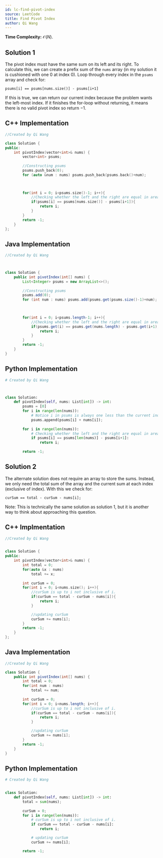 ```yaml
---
id: lc-find-pivot-index
source: LeetCode
title: Find Pivot Index
author: Qi Wang
---
```


**Time Complexity:** $\mathcal O(N)$.

## Solution 1

The pivot index must have the same sum on its left and its right. To calculate this, we can create a prefix sum of the $\texttt{nums}$ array (in my solution it is cushioned with one $0$ at index $0$). Loop through every index in the $\texttt{psums}$ array and check for:

`psums[i] == psums[nums.size()] - psums[i+1]`

If this is true, we can return our current index because the problem wants the left-most index. If it finishes the for-loop without returning, it means there is no valid pivot index so return $-1$.

<LanguageSection>

<CPPSection>

## C++ Implementation

```cpp
//Created by Qi Wang

class Solution {
public:
    int pivotIndex(vector<int>& nums) {
        vector<int> psums;
        
        //Constructing psums
        psums.push_back(0);
        for (auto &num : nums) psums.push_back(psums.back()+num);
        

        
        for(int i = 0; i<psums.size()-1; i++){
            //Checking whether the left and the right are equal in area
            if(psums[i] == psums[nums.size()] - psums[i+1]){
                return i;
            }
        }
        return -1;
    }
};
```

</CPPSection>

<JavaSection>

## Java Implementation

```java
//Created by Qi Wang



class Solution {
    public int pivotIndex(int[] nums) {
        List<Integer> psums = new ArrayList<>();
        
        //Constructing psums
        psums.add(0);
        for (int num : nums) psums.add(psums.get(psums.size()-1)+num);
        

        
        for(int i = 0; i<psums.length-1; i++){
            //Checking whether the left and the right are equal in area
            if(psums.get(i) == psums.get(nums.length) - psums.get(i+1)){
                return i;
            }
        }
        return -1;
    }
}

```

</JavaSection>

<PySection>

## Python Implementation

```py
# Created by Qi Wang



class Solution:
    def pivotIndex(self, nums: List[int]) -> int:
        psums = [0]
        for i in range(len(nums)):
            # Notice i in psums is always one less than the current index
            psums.append(psums[i] + nums[i]);
        
        for i in range(len(nums)):
            # Checking whether the left and the right are equal in area
            if psums[i] == psums[len(nums)] - psums[i+1]:
                return i;
            
        return -1;
```

</PySection>

</LanguageSection>


## Solution 2

The alternate solution does not require an array to store the sums. Instead, we only need the total sum of the array and the current sum at each index (exclusive of index). With this we check for:

`curSum == total - curSum - nums[i];`

Note: This is technically the same solution as solution 1, but it is another way to think about approaching this question.

<LanguageSection>

<CPPSection>

## C++ Implmentation

```cpp
//Created by Qi Wang


class Solution {
public:
    int pivotIndex(vector<int>& nums) {      
        int total = 0;
        for(auto &x : nums)
            total += x;
        
        int curSum = 0;
        for(int i = 0; i<nums.size(); i++){
            //curSum is up to i not inclusive of i.
            if(curSum == total - curSum - nums[i]){
                return i;
            }

            //updating curSum
            curSum += nums[i];
        }
        return -1;
    }
};

```

</CPPSection>

<JavaSection>

## Java Implementation

```java
//Created by Qi Wang

class Solution {
    public int pivotIndex(int[] nums) {        
        int total = 0;
        for(int num : nums)
            total += num;
        
        int curSum = 0;
        for(int i = 0; i<nums.length; i++){
            //curSum is up to i not inclusive of i.
            if(curSum == total - curSum - nums[i]){
                return i;
            }

            //updating curSum
            curSum += nums[i];
        }
        return -1;
    }
}

```

</JavaSection>

<PySection>

## Python Implementation

```py
# Created by Qi Wang


class Solution:
    def pivotIndex(self, nums: List[int]) -> int:
        total = sum(nums);
        
        curSum = 0;
        for i in range(len(nums)):
            # curSum is up to i not inclusive of i.
            if curSum == total - curSum - nums[i]:
                return i;

            # updating curSum    
            curSum += nums[i];

        return -1;
        

```

</PySection>
</LanguageSection>